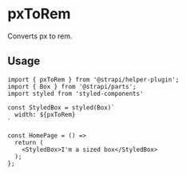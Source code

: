<!--- pxToRem.stories.mdx --->


<Meta title="utils/pxToRem" />

# pxToRem

Converts px to rem.

## Usage

```
import { pxToRem } from '@strapi/helper-plugin';
import { Box } from '@strapi/parts';
import styled from 'styled-components'

const StyledBox = styled(Box)`
  width: ${pxToRem}
`

const HomePage = () =>
  return (
    <StyledBox>I'm a sized box</StyledBox>
  );
};
```
